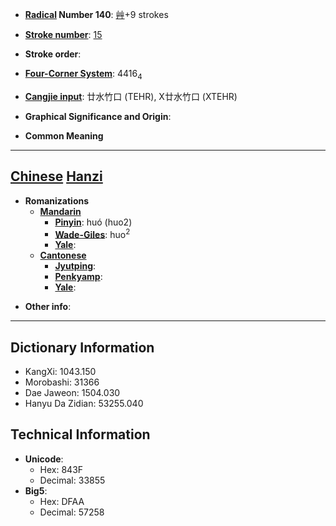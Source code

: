 * '''[[Wiktionary:Chinese radical index| Radical]] Number 140''': [[Wiktionary:Chinese radical index 艸|艸]]+9 strokes

* '''[[Wiktionary:Chinese total strokes index|Stroke number]]''': [[Wiktionary:Chinese total strokes index 15|15]]

* '''Stroke order''': 

* '''[[Wiktionary:Chinese four corner index|Four-Corner System]]''': 4416<sub>4</sub>

* '''[[Wiktionary:Chinese Cangjie index|Cangjie input]]''': 廿水竹口 (TEHR), X廿水竹口 (XTEHR)

* '''Graphical Significance and Origin''': 

* '''Common Meaning'''

----

== [[Chinese]] [[Hanzi]] ==

* '''Romanizations'''
** '''[[Mandarin]]'''
*** '''[[Pinyin]]''': huó (huo2)
*** '''[[Wade-Giles]]''': huo<sup>2</sup>
*** '''[[Yale]]''': 
** '''[[Cantonese]]'''
*** '''[[Jyutping]]''':
*** '''[[Penkyamp]]''': 
*** '''[[Yale]]''': 

* '''Other info''': 

----

== Dictionary Information ==

* KangXi: 1043.150
* Morobashi: 31366
* Dae Jaweon: 1504.030
* Hanyu Da Zidian: 53255.040

== Technical Information ==

* '''Unicode''':
** Hex: 843F
** Decimal: 33855
* '''Big5''':
** Hex: DFAA
** Decimal: 57258